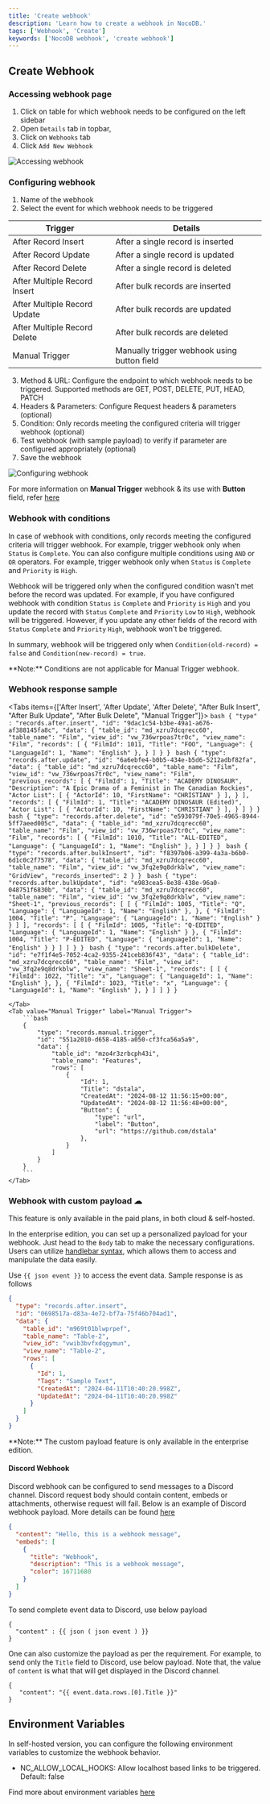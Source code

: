 ```yaml
---
title: 'Create webhook'
description: 'Learn how to create a webhook in NocoDB.'
tags: ['Webhook', 'Create']
keywords: ['NocoDB webhook', 'create webhook']
---
```


## Create Webhook

### Accessing webhook page

1. Click on table for which webhook needs to be configured on the left sidebar
2. Open `Details` tab in topbar,
3. Click on `Webhooks` tab
4. Click `Add New Webhook`

![Accessing webhook](/img/v2/webhook/create-webhook-1.png)

### Configuring webhook

1. Name of the webhook
2. Select the event for which webhook needs to be triggered

| Trigger                      | Details                                     |
|------------------------------|---------------------------------------------|
| After Record Insert          | After a single record is inserted           |
| After Record Update          | After a single record is updated            |
| After Record Delete          | After a single record is deleted            |
| After Multiple Record Insert | After bulk records are inserted             |
| After Multiple Record Update | After bulk records are updated              |
| After Multiple Record Delete | After bulk records are deleted              |
| Manual Trigger               | Manually trigger webhook using button field |

3. Method & URL: Configure the endpoint to which webhook needs to be triggered. Supported methods are GET, POST, DELETE, PUT, HEAD, PATCH
4. Headers & Parameters: Configure Request headers & parameters (optional)
5. Condition: Only records meeting the configured criteria will trigger webhook (optional)
6. Test webhook (with sample payload) to verify if parameter are configured appropriately (optional)
7. Save the webhook

![Configuring webhook](/img/v2/automations/webhooks/create-webhook-2.png)

For more information on **Manual Trigger** webhook & its use with **Button** field, refer [here](/fields/field-types/custom-types/button)

### Webhook with conditions
In case of webhook with conditions, only records meeting the configured criteria will trigger webhook. For example, trigger webhook only when `Status` is `Complete`. You can also configure multiple conditions using `AND` or `OR` operators. For example, trigger webhook only when `Status` is `Complete` and `Priority` is `High`.

Webhook will be triggered only when the configured condition wasn't met before the record was updated. For example, if you have configured webhook with condition `Status` `is` `Complete` and `Priority` `is` `High` and you update the record with `Status` `Complete` and `Priority` `Low` to `High`, webhook will be triggered. However, if you update any other fields of the record with `Status` `Complete` and `Priority` `High`, webhook won't be triggered.

In summary, webhook will be triggered only when `Condition(old-record) = false` and `Condition(new-record) = true`.

<Callout type="info">
    **Note:** Conditions are not applicable for Manual Trigger webhook.
</Callout>

### Webhook response sample

<Tabs items={['After Insert', 'After Update', 'After Delete', "After Bulk Insert", "After Bulk Update", "After Bulk Delete", "Manual Trigger"]}>
    <Tab value="After Insert">
        ```bash
        {
            "type" : "records.after.insert",
            "id": "9dac1c54-b3be-49a1-a676-af388145fa8c",
            "data": {
                "table_id": "md_xzru7dcqrecc60",
                "table_name": "Film",
                "view_id": "vw_736wrpoas7tr0c",
                "view_name": "Film",
                "records": [
                    {
                        "FilmId": 1011,
                        "Title": "FOO",
                        "Language": {
                            "LanguageId": 1,
                            "Name": "English"
                        },
                    }
                ]
            }
        }
        ```
    </Tab>
        <Tab value="After Update">
            ```bash
                {
                    "type": "records.after.update",
                    "id": "6a6ebfe4-b0b5-434e-b5d6-5212adbf82fa",
                    "data": {
                        "table_id": "md_xzru7dcqrecc60",
                        "table_name": "Film",
                        "view_id": "vw_736wrpoas7tr0c",
                        "view_name": "Film",
                        "previous_records": [
                            {
                                "FilmId": 1,
                                "Title": "ACADEMY DINOSAUR",
                                "Description": "A Epic Drama of a Feminist in The Canadian Rockies",
                                "Actor List": [
                                    {
                                        "ActorId": 10,
                                        "FirstName": "CHRISTIAN"
                                    }
                                ],
                            }
                        ],
                         "records": [
                            {
                                "FilmId": 1,
                                "Title": "ACADEMY DINOSAUR (Edited)",
                                "Actor List": [
                                    {
                                        "ActorId": 10,
                                        "FirstName": "CHRISTIAN"
                                    }
                                ],
                            }
                         ]
                    }
                }
            ```
        </Tab>
        <Tab value="After Delete" label="After Delete">
            ```bash
                {
                    "type": "records.after.delete",
                    "id": "e593079f-70e5-4965-8944-5ff7aeed005c",
                    "data": {
                        "table_id": "md_xzru7dcqrecc60",
                        "table_name": "Film",
                        "view_id": "vw_736wrpoas7tr0c",
                        "view_name": "Film",
                        "records": [
                            {
                                "FilmId": 1010,
                                "Title": "ALL-EDITED",
                                "Language": {
                                    "LanguageId": 1,
                                    "Name": "English"
                                },
                            }
                        ]
                    }
                }
            ```
    </Tab>
    <Tab value="After Bulk Insert" label="After Bulk Insert">
        ```bash
        {
            "type": "records.after.bulkInsert",
            "id": "f8397b06-a399-4a3a-b6b0-6d1c0c2f7578",
            "data": {
                "table_id": "md_xzru7dcqrecc60",
                "table_name": "Film",
                "view_id": "vw_3fq2e9q8drkblw",
                "view_name": "GridView",
                "records_inserted": 2
            }
        }
        ```
    </Tab>
    <Tab value="After Bulk Update" label="After Bulk Update">
        ```bash
        {
            "type": "records.after.bulkUpdate",
            "id": "e983cea5-8e38-438e-96a0-048751f6830b",
            "data": {
                "table_id": "md_xzru7dcqrecc60",
                "table_name": "Film",
                "view_id": "vw_3fq2e9q8drkblw",
                "view_name": "Sheet-1",
                "previous_records": [
                    [
                        {
                            "FilmId": 1005,
                            "Title": "Q",
                            "Language": {
                                "LanguageId": 1,
                                "Name": "English"
                            },
                        },
                        {
                            "FilmId": 1004,
                            "Title": "P",
                            "Language": {
                                "LanguageId": 1,
                                "Name": "English"
                            }
                        }
                    ]
                ],
                "records": [
                    [
                        {
                            "FilmId": 1005,
                            "Title": "Q-EDITED",
                            "Language": {
                                "LanguageId": 1,
                                "Name": "English"
                            }
                        },
                        {
                            "FilmId": 1004,
                            "Title": "P-EDITED",
                            "Language": {
                                "LanguageId": 1,
                                "Name": "English"
                            }
                        }
                    ]
                ]
            }
        }
        ```
    </Tab>
    <Tab value="After Bulk Delete" label="After Bulk Delete">
        ```bash
            {
                "type": "records.after.bulkDelete",
                "id": "e7f1f4e5-7052-4ca2-9355-241ceb836f43",
                "data": {
                    "table_id": "md_xzru7dcqrecc60",
                    "table_name": "Film",
                    "view_id": "vw_3fq2e9q8drkblw",
                    "view_name": "Sheet-1",
                    "records": [
                        [
                            {
                                "FilmId": 1022,
                                "Title": "x",
                                "Language": {
                                    "LanguageId": 1,
                                    "Name": "English"
                                },
                            },
                            {
                                "FilmId": 1023,
                                "Title": "x",
                                "Language": {
                                    "LanguageId": 1,
                                    "Name": "English"
                                },
                            }
                        ]
                    ]
                }
            }
        ```

    </Tab>
    <Tab value="Manual Trigger" label="Manual Trigger">
        ```bash
        {
            "type": "records.manual.trigger",
            "id": "551a2010-d658-4185-a050-cf3fca56a5a9",
            "data": {
                "table_id": "mzo4r3zrbcph43i",
                "table_name": "Features",
                "rows": [
                    {
                        "Id": 1,
                        "Title": "dstala",
                        "CreatedAt": "2024-08-12 11:56:15+00:00",
                        "UpdatedAt": "2024-08-12 11:56:48+00:00",
                        "Button": {
                            "type": "url",
                            "label": "Button",
                            "url": "https://github.com/dstala"
                        },
                    }
                ]
            }
        }
        ```
    </Tab>
</Tabs>


### Webhook with custom payload ☁

<Callout type="info">
This feature is only available in the paid plans, in both cloud & self-hosted.
</Callout>

In the enterprise edition, you can set up a personalized payload for your webhook. Just head to the `Body` tab to make the necessary configurations. Users can utilize [handlebar syntax](https://handlebarsjs.com/guide/#simple-expressions), which allows them to access and manipulate the data easily.

Use `{{ json event }}` to access the event data. Sample response is as follows
```json
{
  "type": "records.after.insert",
  "id": "0698517a-d83a-4e72-bf7a-75f46b704ad1",
  "data": {
    "table_id": "m969t01blwprpef",
    "table_name": "Table-2",
    "view_id": "vwib3bvfxdqgymun",
    "view_name": "Table-2",
    "rows": [
      {
        "Id": 1,
        "Tags": "Sample Text",
        "CreatedAt": "2024-04-11T10:40:20.998Z",
        "UpdatedAt": "2024-04-11T10:40:20.998Z"
      }
    ]
  }
}
```

<Callout type="info">
**Note:** The custom payload feature is only available in the enterprise edition.
</Callout>


#### Discord Webhook
Discord webhook can be configured to send messages to a Discord channel. Discord request body should contain content, embeds or attachments, otherwise request will fail. Below is an example of Discord webhook payload. More details can be found [here](https://birdie0.github.io/discord-webhooks-guide/discord_webhook.html)

```json
{
  "content": "Hello, this is a webhook message",
  "embeds": [
    {
      "title": "Webhook",
      "description": "This is a webhook message",
      "color": 16711680
    }
  ]
}
``` 

To send complete event data to Discord, use below payload
```
{
  "content" : {{ json ( json event ) }}
}
```

One can also customize the payload as per the requirement. For example, to send only the `Title` field to Discord, use below payload. Note that, the value of `content` is what that will get displayed in the Discord channel.
```
{
   "content": "{{ event.data.rows.[0].Title }}"
}
```

## Environment Variables
In self-hosted version, you can configure the following environment variables to customize the webhook behavior.
- NC_ALLOW_LOCAL_HOOKS: Allow localhost based links to be triggered. Default: false

Find more about environment variables [here](/docs/self-hosting/environment-variables)